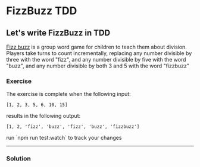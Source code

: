 
# FizzBuzz TDD

## Let's write FizzBuzz in TDD

[Fizz buzz](https://en.wikipedia.org/wiki/Fizz_buzz) is a group word game for children to teach them about division.
Players take turns to count incrementally, replacing any number divisible by three with the word "fizz", and any number divisible by five with the word "buzz", and any number divisible by both 3 and 5 with the word "fizzbuzz"

### Exercise
The exercise is complete when the following input:

`[1, 2, 3, 5, 6, 10, 15]`

results in the following output:

`[1, 2, 'fizz', 'buzz', 'fizz', 'buzz', 'fizzbuzz']`


<StackBlitz name="node-qhbnc1" openFile="app.js,app.test.js" view="editor" height="800" />
run `npm run test:watch` to track your changes

---

### Solution


<StackBlitz name="node-ijnv1n" openFile="app.js,app.test.js" view="editor" height="800" />